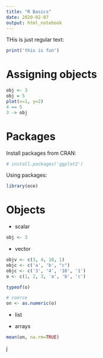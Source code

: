 ```yaml
---
title: "R Basics"
date: 2020-02-07
output: html_notebook
---
```


THis is just regular text:

```r
print('this is fun')
```

# Assigning objects


```r
obj <- 3
obj = 5
plot(x=1, y=2)
4 == 5
3 -> obj
```

# Packages

Install packages from CRAN:
```r
# install.packages('ggplot2')
```

Using packages:
```r
library(oce)
```

# Objects

* scalar

```r
obj <- 3
```

* vector

```r
objv <- c(3, 4, 10, 1)
objc <- c('a', 'b', "c")
objc <- c('3', '4', '10', '1')
o <- c(1, 2, 3, 'a', 'b', 'c')

typeof(o)

# coerce
on <- as.numeric(o)
```


* list

* arrays

```r
mean(on, na.rm=TRUE)
```








j